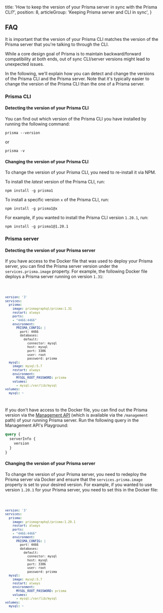 
  title: 'How to keep the version of your Prisma server in sync with the Prisma CLI?',
  position: 8,
  articleGroup: 'Keeping Prisma server and CLI in sync',
}

## FAQ

It is important that the version of your Prisma CLI matches the version of the Prisma server that you're talking to through the CLI.

While a core design goal of Prisma is to maintain backward/forward compatibility at both ends, out of sync CLI/server versions might lead to unexpected issues.

In the following, we'll explain how you can detect and change the versions of the Prisma CLI and the Prisma server. Note that it's typically easier to change the version of the Prisma CLI than the one of a Prisma server.

### Prisma CLI

#### Detecting the version of your Prisma CLI

You can find out which version of the Prisma CLI you have installed by running the following command:

```
prisma --version
```

or

```
prisma -v
```

#### Changing the version of your Prisma CLI

To change the version of your Prisma CLI, you need to re-install it via NPM.

To install the _latest_ version of the Prisma CLI, run:

```
npm install -g prisma1
```

To install a specific version `x` of the Prisma CLI, run:

```
npm install -g prisma1@x
```

For example, if you wanted to install the Prisma CLI version `1.20.1`, run:

```
npm install -g prisma1@1.20.1
```

### Prisma server 

#### Detecting the version of your Prisma server

If you have access to the Docker file that was used to deploy your Prisma server, you can find the Prisma server version under the `services.prisma.image` property. For example, the following Docker file deploys a Prisma server running on version `1.31`:

<Code lines="4">

```yml
version: '3'
services:
  prisma:
    image: prismagraphql/prisma:1.31
    restart: always
    ports:
    - "4466:4466"
    environment:
      PRISMA_CONFIG: |
        port: 4466
        databases:
          default:
            connector: mysql
            host: mysql
            port: 3306
            user: root
            password: prisma
  mysql:
    image: mysql:5.7
    restart: always
    environment:
      MYSQL_ROOT_PASSWORD: prisma
    volumes:
      - mysql:/var/lib/mysql
volumes:
  mysql: ~
```

</Code>

If you don't have access to the Docker file, you can find out the Prisma version via the [Management API](foe1) (which is available via the `/management` path) of your running Prisma server. Run the following query in the Management API's Playground:

```graphql
query {
  serverInfo {
    version
  }
}
```

#### Changing the version of your Prisma server

To change the version of your Prisma server, you need to redeploy the Prisma server via Docker and ensure that the `services.prisma.image` property is set to your desired version. For example, if you wanted to use version `1.20.1` for your Prisma server, you need to set this in the Docker file:

<Code lines="4">

```yml
version: '3'
services:
  prisma:
    image: prismagraphql/prisma:1.20.1
    restart: always
    ports:
    - "4466:4466"
    environment:
      PRISMA_CONFIG: |
        port: 4466
        databases:
          default:
            connector: mysql
            host: mysql
            port: 3306
            user: root
            password: prisma
  mysql:
    image: mysql:5.7
    restart: always
    environment:
      MYSQL_ROOT_PASSWORD: prisma
    volumes:
      - mysql:/var/lib/mysql
volumes:
  mysql: ~
```

</Code>